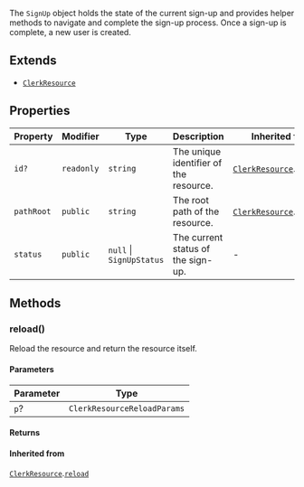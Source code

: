 The `SignUp` object holds the state of the current sign-up and provides helper methods to navigate and complete the sign-up process. Once a sign-up is complete, a new user is created.

## Extends

- [`ClerkResource`](clerk-resource.mdx)

## Properties

| Property | Modifier | Type | Description | Inherited from |
| ------ | ------ | ------ | ------ | ------ |
| <a id="id"></a> `id?` | `readonly` | `string` | The unique identifier of the resource. | [`ClerkResource`](clerk-resource.mdx).[`id`](ClerkResource.mdx#id) |
| <a id="pathroot"></a> `pathRoot` | `public` | `string` | The root path of the resource. | [`ClerkResource`](clerk-resource.mdx).[`pathRoot`](ClerkResource.mdx#pathroot) |
| <a id="status"></a> `status` | `public` | `null` \| `SignUpStatus` | The current status of the sign-up. | - |

## Methods

### reload()

Reload the resource and return the resource itself.

#### Parameters

| Parameter | Type |
| ------ | ------ |
| `p`? | `ClerkResourceReloadParams` |

#### Returns

#### Inherited from

[`ClerkResource`](clerk-resource.mdx).[`reload`](ClerkResource.mdx#reload)
